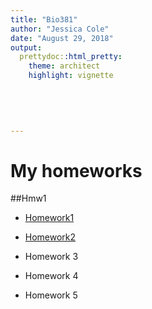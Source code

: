 ```yaml
---
title: "Bio381"
author: "Jessica Cole"
date: "August 29, 2018"
output: 
  prettydoc::html_pretty:
    theme: architect
    highlight: vignette

    
  
    
  
---
```



# My homeworks

##Hmw1

* [Homework1](testhmw1.rmd)

* [Homework2](Logictree.Rmd)

* Homework 3

* Homework 4

* Homework 5


